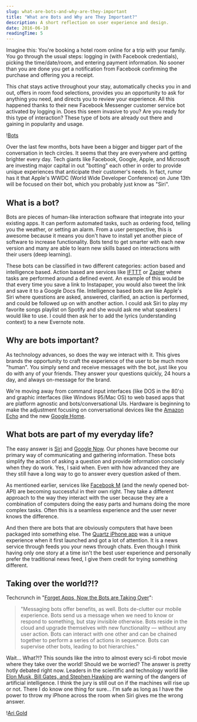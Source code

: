 ```yaml
---
slug: what-are-bots-and-why-are-they-important
title: "What are Bots and Why are They Important?"
description: A short reflection on user experience and design.
date: 2016-06-10
readingTime: 5
---
```


Imagine this: You're booking a hotel room online for a trip with your family. You go through the usual steps: logging in (with Facebook credentials), picking the time/date/room, and entering payment information. No sooner than you are done you get a notification from Facebook confirming the purchase and offering you a receipt.

This chat stays active throughout your stay, automatically checks you in and out, offers in room food selections, provides you an opportunity to ask for anything you need, and directs you to review your experience. All this happened thanks to their new Facebook Messenger customer service bot activated by logging in. Does this seem invasive to you? Are you ready for this type of interaction? These type of bots are already out there and gaining in popularity and usage.

!<a href="/images/articles/giphy-tumblr.gif">Bots</a>

Over the last few months, bots have been a bigger and bigger part of the conversation in tech circles. It seems that they are everywhere and getting brighter every day. Tech giants like Facebook, Google, Apple, and Microsoft are investing major capital in out "botting" each other in order to provide unique experiences that anticipate their customer's needs. In fact, rumor has it that Apple's WWDC (World Wide Developer Conference) on June 13th will be focused on their bot, which you probably just know as "Siri".

## What is a bot?

Bots are pieces of human-like interaction software that integrate into your existing apps. It can perform automated tasks, such as ordering food, telling you the weather, or setting an alarm. From a user perspective, this is awesome because it means you don't have to install yet another piece of software to increase functionality. Bots tend to get smarter with each new version and many are able to learn new skills based on interactions with their users (deep learning).

These bots can be classified in two different categories: action based and intelligence based. Action based are services like <a href="http://www.ifttt.com" target="_blank">IFTTT</a> or <a href="http://www.zapier.com" target="_blank">Zapier</a> where tasks are performed around a defined event. An example of this would be that every time you save a link to Instapaper, you would also tweet the link and save it to a Google Docs file. Intelligence based bots are like Apple's Siri where questions are asked, answered, clarified, an action is performed, and could be followed up on with another action. I could ask Siri to play my favorite songs playlist on Spotify and she would ask me what speakers I would like to use. I could then ask her to add the lyrics (understanding context) to a new Evernote note.

## Why are bots important?

As technology advances, so does the way we interact with it. This gives brands the opportunity to craft the experience of the user to be much more "human". You simply send and receive messages with the bot, just like you do with any of your friends. They answer your questions quickly, 24 hours a day, and always on-message for the brand.

We're moving away from command input interfaces (like DOS in the 80's) and graphic interfaces (like Windows 95/Mac OS) to web based apps that are platform agnostic and bots/conversational UIs. Hardware is beginning to make the adjustment focusing on conversational devices like the <a href="http://www.amazon.com/Amazon-Echo-Bluetooth-Speaker-with-WiFi-Alexa/dp/B00X4WHP5E" target="_blank">Amazon Echo</a> and the new <a href="https://home.google.com" target="_blank">Google Home</a>.

## What bots are part of my everyday life?

The easy answer is <a href="http://www.apple.com/ios/siri/" target="_blank">Siri</a> and <a href="https://www.google.com/landing/now/" target="_blank">Google Now</a>. Our phones have become our primary way of communicating and gathering information. These bots simplify the action of asking a question and provide information concisely when they do work. Yes, I said when. Even with how advanced they are they still have a long way to go to answer every question asked of them.

As mentioned earlier, services like <a href="http://www.theverge.com/2015/10/26/9605526/facebook-m-hands-on-personal-assistant-ai" target="_blank">Facebook M</a> (and the newly opened bot-API) are becoming successful in their own right. They take a different approach to the way they interact with the user because they are a combination of computers doing the easy parts and humans doing the more complex tasks. Often this is a seamless experience and the user never knows the difference.

And then there are bots that are obviously computers that have been packaged into something else. The <a href="http://qz.com/613700/its-here-quartzs-first-news-app-for-iphone/" target="_blank">Quartz iPhone app</a> was a unique experience when it first launched and got a lot of attention. It is a news service through feeds you your news through chats. Even though I think having only one story at a time isn't the best user experience and personally prefer the traditional news feed, I give them credit for trying something different.

## Taking over the world?!?

Techcrunch in "<a href="http://techcrunch.com/2015/09/29/forget-apps-now-the-bots-take-over/" target="_blank">Forget Apps, Now the Bots are Taking Over</a>":

>"Messaging bots offer benefits, as well. Bots de-clutter our mobile experience. Bots send us a message when we need to know or respond to something, but stay invisible otherwise. Bots reside in the cloud and upgrade themselves with new functionality — without any user action. Bots can interact with one other and can be chained together to perform a series of actions in sequence. Bots can supervise other bots, leading to bot hierarchies."

Wait... What?!? This sounds like the intro to almost every sci-fi robot movie where they take over the world! Should we be worried? The answer is pretty hotly debated right now. Leaders in the scientific and technology world like <a href="http://observer.com/2015/08/stephen-hawking-elon-musk-and-bill-gates-warn-about-artificial-intelligence/" target="_blank">Elon Musk, Bill Gates, and Stephen Hawking</a> are warning of the dangers of artificial intelligence. I think the jury is still out on if the machines will rise up or not. There I do know one thing for sure... I'm safe as long as I have the power to throw my iPhone across the room when Siri gives me the wrong answer.

!<a href="/images/articles/giphy-arigold.gif">Ari Gold</a>
